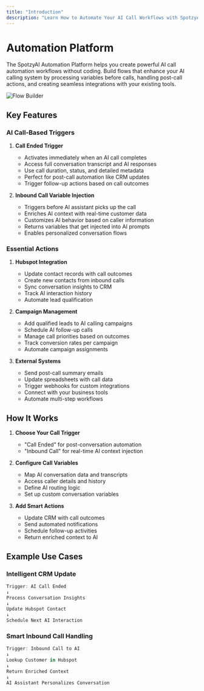 ```yaml
---
title: "Introduction"
description: "Learn How to Automate Your AI Call Workflows with SpotzyAI"
---
```


# Automation Platform

The SpotzyAI Automation Platform helps you create powerful AI call automation workflows without coding. Build flows that enhance your AI calling system by processing variables before calls, handling post-call actions, and creating seamless integrations with your existing tools.

![Flow Builder](/resources/visual-builder.gif)

## Key Features

### AI Call-Based Triggers

1. **Call Ended Trigger**

   - Activates immediately when an AI call completes
   - Access full conversation transcript and AI responses
   - Use call duration, status, and detailed metadata
   - Perfect for post-call automation like CRM updates
   - Trigger follow-up actions based on call outcomes

2. **Inbound Call Variable Injection**
   - Triggers before AI assistant picks up the call
   - Enriches AI context with real-time customer data
   - Customizes AI behavior based on caller information
   - Returns variables that get injected into AI prompts
   - Enables personalized conversation flows

### Essential Actions

1. **Hubspot Integration**

   - Update contact records with call outcomes
   - Create new contacts from inbound calls
   - Sync conversation insights to CRM
   - Track AI interaction history
   - Automate lead qualification

2. **Campaign Management**

   - Add qualified leads to AI calling campaigns
   - Schedule AI follow-up calls
   - Manage call priorities based on outcomes
   - Track conversion rates per campaign
   - Automate campaign assignments

3. **External Systems**
   - Send post-call summary emails
   - Update spreadsheets with call data
   - Trigger webhooks for custom integrations
   - Connect with your business tools
   - Automate multi-step workflows

## How It Works

1. **Choose Your Call Trigger**

   - "Call Ended" for post-conversation automation
   - "Inbound Call" for real-time AI context injection

2. **Configure Call Variables**

   - Map AI conversation data and transcripts
   - Access caller details and history
   - Define AI routing logic
   - Set up custom conversation variables

3. **Add Smart Actions**
   - Update CRM with call outcomes
   - Send automated notifications
   - Schedule follow-up activities
   - Return enriched context to AI

## Example Use Cases

### Intelligent CRM Update

```javascript
Trigger: AI Call Ended
↓
Process Conversation Insights
↓
Update Hubspot Contact
↓
Schedule Next AI Interaction
```

### Smart Inbound Call Handling

```javascript
Trigger: Inbound Call to AI
↓
Lookup Customer in Hubspot
↓
Return Enriched Context
↓
AI Assistant Personalizes Conversation
```
